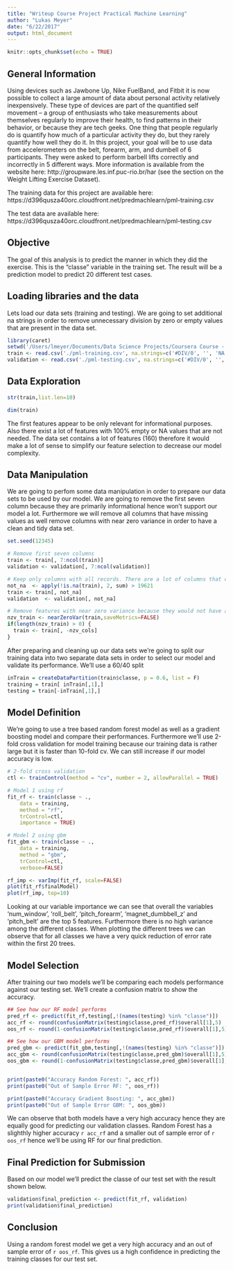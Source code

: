 ```yaml
---
title: "Writeup Course Project Practical Machine Learning"
author: "Lukas Meyer"
date: "6/22/2017"
output: html_document
---
```


```r
knitr::opts_chunk$set(echo = TRUE)
```
## General Information
Using devices such as Jawbone Up, Nike FuelBand, and Fitbit it is now possible to collect a large amount of data about personal activity relatively inexpensively. These type of devices are part of the quantified self movement – a group of enthusiasts who take measurements about themselves regularly to improve their health, to find patterns in their behavior, or because they are tech geeks. One thing that people regularly do is quantify how much of a particular activity they do, but they rarely quantify how well they do it. In this project, your goal will be to use data from accelerometers on the belt, forearm, arm, and dumbell of 6 participants. They were asked to perform barbell lifts correctly and incorrectly in 5 different ways. More information is available from the website here: http://groupware.les.inf.puc-rio.br/har (see the section on the Weight Lifting Exercise Dataset).

The training data for this project are available here: https://d396qusza40orc.cloudfront.net/predmachlearn/pml-training.csv

The test data are available here: https://d396qusza40orc.cloudfront.net/predmachlearn/pml-testing.csv

## Objective
The goal of this analysis is to predict the manner in which they did the exercise. This is the "classe" variable in the training set. The result will be a prediction model to predict 20 different test cases.

## Loading libraries and the data
Lets load our data sets (training and testing). We are going to set additional na strings in order to remove unnecessary division by zero or empty values that are present in the data set.
```r
library(caret)
setwd('/Users/lmeyer/Documents/Data Science Projects/Coursera Course - Data Scienctists Toolbox/Course 8 - Practical Machine Learning')
train <- read.csv('./pml-training.csv', na.strings=c('#DIV/0', '', 'NA') ,stringsAsFactors = F)
validation <- read.csv('./pml-testing.csv', na.strings=c('#DIV/0', '', 'NA') ,stringsAsFactors = F)
```
## Data Exploration

```r
str(train,list.len=10)

dim(train)
```
The first features appear to be only relevant for informational purposes. Also there exist a lot of features with 100% empty or NA values that are not needed. The data set contains a lot of features (160) therefore it would make a lot of sense to simplify our feature selection to decrease our model complexity.

## Data Manipulation
We are going to perfom some data manipulation in order to prepare our data sets to be used by our model. We are going to remove the first seven column because they are primarily informational hence won't support our model a lot. Furthermore we will remove all columns that have missing values as well remove columns with near zero variance in order to have a clean and tidy data set. 

```r
set.seed(12345)

# Remove first seven columns
train <- train[, 7:ncol(train)] 
validation <- validation[, 7:ncol(validation)]

# Keep only columns with all records. There are a lot of columns that contain only NA values thus cannot be used.
not_na  <- apply(!is.na(train), 2, sum) > 19621 
train <- train[, not_na]
validation  <- validation[, not_na]

# Remove features with near zero variance because they would not have a strong impact and would unnecessarily over-complicate our model.
nzv_train <- nearZeroVar(train,saveMetrics=FALSE)
if(length(nzv_train) > 0) {
  train <- train[, -nzv_cols]
}

```

After preparing and cleaning up our data sets we're going to split our training data into two separate data sets in order to select  our model and validate its performance. We'll use a 60/40 split

```r
inTrain = createDataPartition(train$classe, p = 0.6, list = F)
training = train[ inTrain[,1],]
testing = train[-inTrain[,1],]
```

## Model Definition
We're going to use a tree based random forest model as well as a gradient boosting model and compare their performances. Furthermore we'll use 2-fold cross validation for model training because our training data is rather large but it is faster than 10-fold cv. We can still increase if our model accuracy is low.

```r
# 2-fold cross validation
ctl <- trainControl(method = "cv", number = 2, allowParallel = TRUE)

# Model 1 using rf
fit_rf <- train(classe ~ .,
    data = training,
    method = "rf",
    trControl=ctl,
    importance = TRUE)

# Model 2 using gbm
fit_gbm <- train(classe ~ .,
    data = training,
    method = "gbm",
    trControl=ctl,
    verbose=FALSE)

```

```r
rf_imp <- varImp(fit_rf, scale=FALSE)
plot(fit_rf$finalModel)
plot(rf_imp, top=10)
```
Looking at our variable importance we can see that overall the variables 'num_window', 'roll_belt', 'pitch_forearm', 'magnet_dumbbell_z' and 'pitch_belt' are the top 5 features. Furthermore there is no high variance among the different classes. When plotting the different trees we can observe that for all classes we have a very quick reduction of error rate within the first 20 trees. 

## Model Selection
After training our two models we'll be comparing each models performance against our testing set. We'll create a confusion matrix to show the accuracy.
```r
## See how our RF model performs
pred_rf <- predict(fit_rf,testing[,!(names(testing) %in% "classe")])
acc_rf <- round(confusionMatrix(testing$classe,pred_rf)$overall[1],5)
oos_rf <- round(1-confusionMatrix(testing$classe,pred_rf)$overall[1],5)

## See how our GBM model performs
pred_gbm <- predict(fit_gbm,testing[,!(names(testing) %in% "classe")])
acc_gbm <- round(confusionMatrix(testing$classe,pred_gbm)$overall[1],5)
oos_gbm <- round(1-confusionMatrix(testing$classe,pred_gbm)$overall[1],5)


print(paste0("Accuracy Random Forest: ", acc_rf))
print(paste0("Out of Sample Error RF: ", oos_rf))

print(paste0("Accuracy Gradient Boosting: ", acc_gbm))
print(paste0("Out of Sample Error GBM: ", oos_gbm))


```
We can observe that both models have a very high accuracy hence they are equally good for predicting our validation classes. Random Forest has a slighthly higher accuracy `r acc_rf` and a smaller out of sample error of `r oos_rf` hence we'll be using RF for our final prediction.

## Final Prediction for Submission
Based on our model we'll predict the classe of our test set with the result shown below.
```r
validation$final_prediction <- predict(fit_rf, validation)
print(validation$final_prediction)
```

## Conclusion
Using a random forest model we get a very high accuracy and an out of sample error of `r oos_rf`. This gives us a high confidence in predicting the training classes for our test set. 